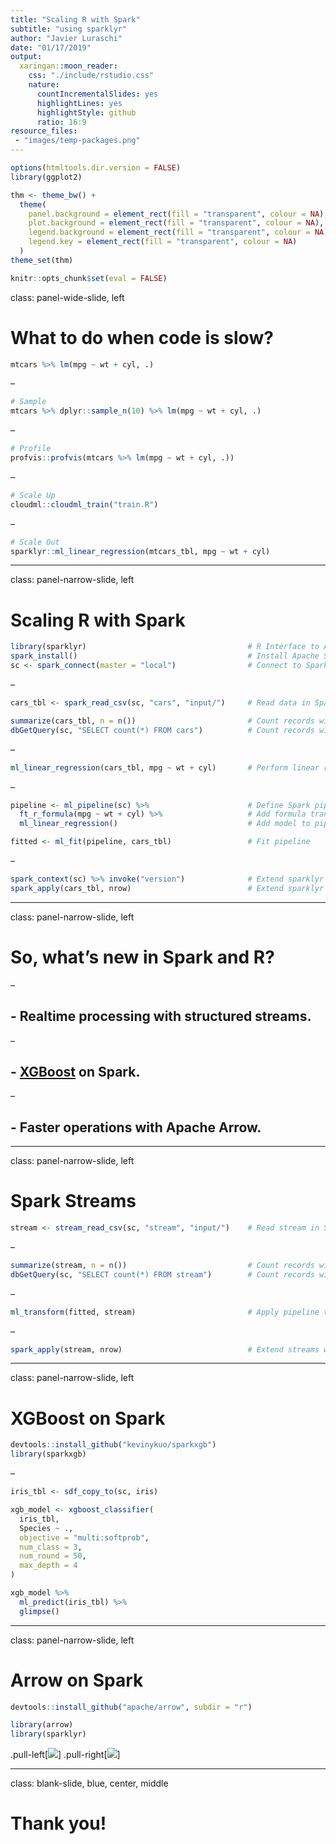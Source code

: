 ```yaml
---
title: "Scaling R with Spark"
subtitle: "using sparklyr"
author: "Javier Luraschi"
date: "01/17/2019"
output:
  xaringan::moon_reader:
    css: "./include/rstudio.css"
    nature:
      countIncrementalSlides: yes
      highlightLines: yes
      highlightStyle: github
      ratio: 16:9
resource_files:
 - "images/temp-packages.png"
---
```


```r
options(htmltools.dir.version = FALSE)
library(ggplot2)

thm <- theme_bw() + 
  theme(
    panel.background = element_rect(fill = "transparent", colour = NA), 
    plot.background = element_rect(fill = "transparent", colour = NA),
    legend.background = element_rect(fill = "transparent", colour = NA),
    legend.key = element_rect(fill = "transparent", colour = NA)
  )
theme_set(thm)

knitr::opts_chunk$set(eval = FALSE)
```

class: panel-wide-slide, left

# What to do when code is slow?

```r
mtcars %>% lm(mpg ~ wt + cyl, .)
```

--

```r
# Sample
mtcars %>% dplyr::sample_n(10) %>% lm(mpg ~ wt + cyl, .)
```

--

```r
# Profile
profvis::profvis(mtcars %>% lm(mpg ~ wt + cyl, .))
```

--

```r
# Scale Up
cloudml::cloudml_train("train.R")
```

--

```r
# Scale Out
sparklyr::ml_linear_regression(mtcars_tbl, mpg ~ wt + cyl)
```

---

class: panel-narrow-slide, left

# Scaling R with Spark

```r
library(sparklyr)                                    # R Interface to Apache Spark
spark_install()                                      # Install Apache Spark
sc <- spark_connect(master = "local")                # Connect to Spark cluster
```

--

```r
cars_tbl <- spark_read_csv(sc, "cars", "input/")     # Read data in Spark

summarize(cars_tbl, n = n())                         # Count records with dplyr
dbGetQuery(sc, "SELECT count(*) FROM cars")          # Count records with DBI
```

--

```r
ml_linear_regression(cars_tbl, mpg ~ wt + cyl)       # Perform linear regression
```

--

```r
pipeline <- ml_pipeline(sc) %>%                      # Define Spark pipeline
  ft_r_formula(mpg ~ wt + cyl) %>%                   # Add formula transformation
  ml_linear_regression()                             # Add model to pipeline

fitted <- ml_fit(pipeline, cars_tbl)                 # Fit pipeline
```

--

```r
spark_context(sc) %>% invoke("version")              # Extend sparklyr with Scala
spark_apply(cars_tbl, nrow)                          # Extend sparklyr with R
```

---

class: panel-narrow-slide, left

# So, what's new in Spark and R?

--

## - Realtime processing with structured streams.

--

## - [XGBoost](https://github.com/rstudio/sparkxgb) on Spark.

--

## - Faster operations with Apache Arrow.

---

class: panel-narrow-slide, left

# Spark Streams

```r
stream <- stream_read_csv(sc, "stream", "input/")    # Read stream in Spark
```

--

```r
summarize(stream, n = n())                           # Count records with dplyr
dbGetQuery(sc, "SELECT count(*) FROM stream")        # Count records with DBI
```

--

```r
ml_transform(fitted, stream)                         # Apply pipeline to stream
```

--

```r
spark_apply(stream, nrow)                            # Extend streams with R
```

---

class: panel-narrow-slide, left

# XGBoost on Spark

```r
devtools::install_github("kevinykuo/sparkxgb")
library(sparkxgb)
```

--

```r
iris_tbl <- sdf_copy_to(sc, iris)

xgb_model <- xgboost_classifier(
  iris_tbl, 
  Species ~ .,
  objective = "multi:softprob",
  num_class = 3,
  num_round = 50, 
  max_depth = 4
)

xgb_model %>%
  ml_predict(iris_tbl) %>%
  glimpse()
```

---

class: panel-narrow-slide, left

# Arrow on Spark

```r
devtools::install_github("apache/arrow", subdir = "r")

library(arrow)
library(sparklyr)
```
.pull-left[![](images/sparklyr-arrow-collect.png)]
.pull-right[![](images/sparklyr-arrow-apply.png)]

---

class: blank-slide, blue, center, middle

# Thank you!